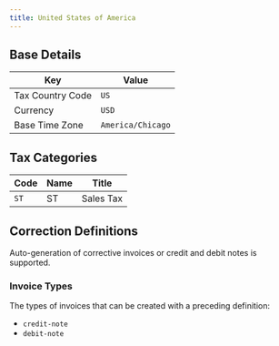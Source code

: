 ```yaml
---
title: United States of America
---
```


## Base Details

| Key | Value |
| --- | ----- |
| Tax Country Code | <code>US</code> |
| Currency | <code>USD</code> |
| Base Time Zone | <code>America/Chicago</code> |

## Tax Categories

| Code | Name | Title |
| ---- | ---- | ----- |
| <code>ST</code> | ST | Sales Tax |

## Correction Definitions

Auto-generation of corrective invoices or credit and debit notes is
supported.

### Invoice Types

The types of invoices that can be created with a preceding definition:
- <code>credit-note</code>
- <code>debit-note</code>